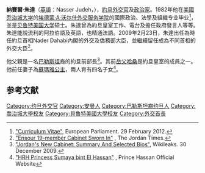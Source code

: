 {{Infobox Officeholder
|name              = 納賽爾·朱達<br>Nasser Judeh
|original_name     = 
|honorific-suffix  = 
|image             = Nasser Judeh June 2015.jpg
|imagesize         = 
|smallimage        = 
|caption           = 
|order1           = 
|office1            = 約旦外交及僑務部大臣
|monarch1 = [[阿卜杜拉二世|阿卜杜拉二世]]
|primeminister1 =Nader al-Dahabi<br>Samir Rifai<br>Marouf al-Bakhit<br>Awn Shawkat Al-Khasawneh<br>Fayez Tarawneh<br>Abdullah Ensour
|term_start1        = 2009年2月23日
|term_end1          = 2017年1月15日
|predecessor1       = Salah Bashir
|successor1         = Ayman Safadi
|native place      = 
|birth_date        = 1961年
|birth_place       = {{JOR}}[[安曼|安曼]]
|death_date        = 
|death_place       = 
|spouse            =  [[蘇瑪雅·賓特·哈桑公主|蘇瑪雅·賓特·哈桑公主]]（已離婚）
|children          = 4
|party             = [[無黨籍|無黨籍]]
|relations         = [[哈桑·賓·塔拉勒_(約旦王子)|哈桑王子]]（前岳父）
|alma_mater        = [[乔治城大学|乔治城大学]]<br>[[贝鲁特美国大学|贝鲁特美国大学]]
|occupation        = 外交官
|profession        = 
|religion          = [[伊斯蘭教|伊斯蘭教]]
|signature         = 
|website           = [http://twitter.com/NasserJudeh 官方推特]
|footnotes         =
}}

'''納賽爾·朱達'''（[[英語|英語]]：Nasser Judeh，{{bd|1961年|catIdx=J}}），[[約旦|約旦]][[外交官|外交官]]及[[政治家|政治家]]。1982年他在[[美國|美國]][[乔治城大学|乔治城大学]]的[[埃德蒙·A·沃尔什外交服务学院|埃德蒙·A·沃尔什外交服务学院]]的國際政治、法學及組織专业毕业<ref>[http://www.europarl.europa.eu/meetdocs/2009_2014/documents/afet/dv/201/201202/20120229_cvjudeh_en.pdf "Curriculum Vitae"], European Parliament. 29 February 2012.</ref>，並是[[贝鲁特美国大学|贝鲁特美国大学]]硕士。朱達曾為約旦皇室工作、電台及擔任政府發言人等等。朱達能說流利的阿拉伯語及英語，也精通法語。2009年2月23日，朱達出任為時任約旦首相Nader Dahabi內閣的外交及僑務部大臣，並繼續留任成為不同首相的外交大臣<ref>[http://m.jordantimes.com/article/ensour-19-member-cabinet-sworn-in "Ensour 19-member Cabinet Sworn In"] {{webarchive|url=https://web.archive.org/web/20140812051236/http://m.jordantimes.com/article/ensour-19-member-cabinet-sworn-in |date=2014-08-12 }}, The Jordan Times.</ref>。

他父親是一名[[巴勒斯坦|巴勒斯坦]]裔的約旦前部長<ref>[https://cablegatesearch.wikileaks.org/cable.php?id=09AMMAN2804 "Jordan's New Cabinet: Summary And Selected Bios"], Wikileaks. 30 December 2009.</ref>。其前[[岳父|岳父]][[哈桑·賓·塔拉勒_(約旦王子)|哈桑]]是約旦皇室的成員之一。他前任妻子為[[蘇瑪雅·賓特·哈桑公主|蘇瑪雅公主]]，兩人育有四名子女<ref>[http://elhassanbintalal.jo/en/family/9-hrh-princess-sumaya-bint-el-hassan "HRH Princess Sumaya bint El Hassan"] {{webarchive|url=https://web.archive.org/web/20121213194434/http://elhassanbintalal.jo/en/family/9-hrh-princess-sumaya-bint-el-hassan |date=2012-12-13 }}, Prince Hassan Official Website</ref>。

==参考文献==
{{Reflist|2}}

{{DEFAULTSORT: Judeh, Nasser}}
[[Category:约旦外交官|Category:约旦外交官]]
[[Category:安曼人|Category:安曼人]]
[[Category:巴勒斯坦裔约旦人|Category:巴勒斯坦裔约旦人]]
[[Category:喬治城大學校友|Category:喬治城大學校友]]
[[Category:貝魯特美國大學校友|Category:貝魯特美國大學校友]]
[[Category:外交首長|Category:外交首長]]